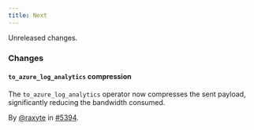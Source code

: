 ```yaml
---
title: Next
---
```


Unreleased changes.

### Changes

#### `to_azure_log_analytics` compression

The `to_azure_log_analytics` operator now compresses the sent payload,
significantly reducing the bandwidth consumed.

By [@raxyte](https://github.com/raxyte) in [#5394](https://github.com/tenzir/tenzir/pull/5394).
